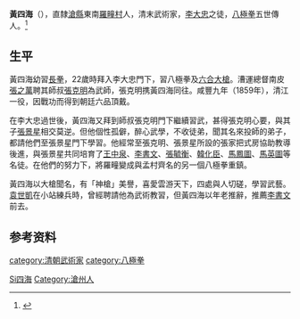 {{Notability|3=Biographies|time=2022-06-22T11:37:27+00:00}}
'''黃四海'''（{{bd|1829年||1914年||catIdx=Huang黃四海}}），直隸[[滄縣|滄縣]]東南[[羅疃村|羅疃村]]人，清末武術家，[[李大忠|李大忠]]之徒，[[八極拳|八極拳]]五世傳人。<ref>{{Cite web|title=黄四海|url=http://www.wsbjq.com/index.php/content/28|accessdate=2020-03-06|work=吴连枝八极网|archive-date=2019-04-04|archive-url=https://web.archive.org/web/20190404033450/http://www.wsbjq.com/index.php/content/28|dead-url=no}}</ref>

== 生平 ==
黃四海幼習[[長拳|長拳]]，22歲時拜入李大忠門下，習八極拳及[[六合大槍|六合大槍]]。漕運總督南皮[[張之萬|張之萬]]聘其師叔[[張克明|張克明]]為武師，張克明携黃四海同往。咸豐九年（1859年），清江一役，因戰功而得到朝廷六品頂戴。

在李大忠過世後，黃四海又拜到師叔張克明門下繼續習武，甚得張克明心要，與其子[[張景星|張景星]]相交莫逆。但他個性孤僻，醉心武學，不收徒弟，聞其名來投師的弟子，都請他們至張景星門下學習。他經常至張克明、張景星所設的張家把式房協助教導後進，與張景星共同培育了[[王中泉|王中泉]]、[[李書文|李書文]]、[[張毓衡|張毓衡]]、[[韓化臣|韓化臣]]、[[馬鳳圖|馬鳳圖]]、[[馬英圖|馬英圖]]等名徒。在他們的努力下，將羅疃變成與孟村齊名的另一個八極拳重鎮。

黃四海以大槍聞名，有「神槍」美譽，喜愛雲游天下，四處與人切磋，學習武藝。[[袁世凱|袁世凱]]在小站練兵時，曾經聘請他為武術教習，但黃四海以年老推辭，推薦[[李書文|李書文]]前去。

== 参考资料 ==
{{reflist}}

{{Authority control}}
{{DEFAULTSORT:Huang黃四海}}
[[Category:黃姓|Si四海]]
[[Category:滄州人|Category:滄州人]]
[[category:清朝武術家|category:清朝武術家]]
[[category:八極拳|category:八極拳]]